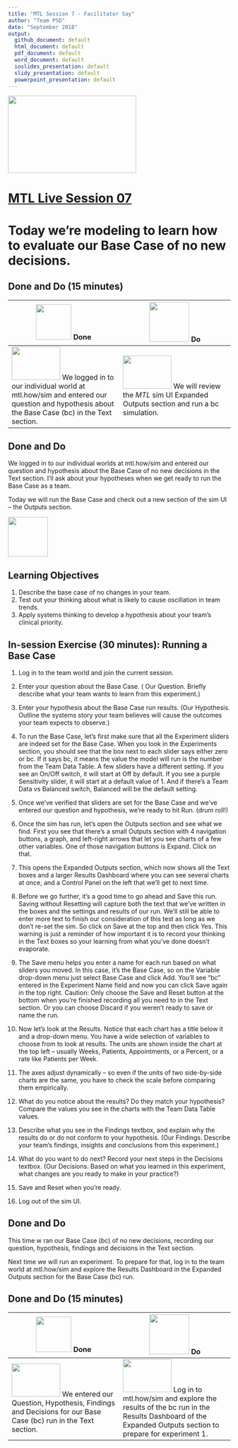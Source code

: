 ```yaml
---
title: "MTL Session 7 - Facilitator Say"
author: "Team PSD"
date: "September 2018"
output: 
  github_document: default
  html_document: default
  pdf_document: default
  word_document: default
  ioslides_presentation: default
  slidy_presentation: default
  powerpoint_presentation: default
---
```


<img src = "https://github.com/lzim/teampsd/blob/master/resources/logos/mtl_live_sq_sm.png"
     height = "175" width = "290">  

# [MTL Live Session 07](https://github.com/lzim/teampsd/blob/master/mtl_facilitate_workgroup/mtl_live_guide/mtl_live_session07_see.Rmd "MTL Live Session 07")


# Today we're modeling to learn how to evaluate our Base Case of no new decisions.


## Done and Do (15 minutes)
<!-- Do/Done Tables -->
| <img src = "https://raw.githubusercontent.com/lzim/teampsd/hexagon_icons/np_hexagon-check-mark_309690_003F72.png" height = "80" width = "80"> **Done** | <img src = "https://raw.githubusercontent.com/lzim/teampsd/hexagon_icons/np_synchronize_778914_003F72.png" height = "90" width = "90"> **Do** |
| --- | --- | 
| [<img src = "https://raw.githubusercontent.com/lzim/teampsd/master/resources/logos/mtl_how_sim.png" height = "75" width = "110">](http://mtl.how/sim) We logged in to our individual world at mtl.how/sim and entered our question and hypothesis about the Base Case (bc) in the Text section. | [<img src = "https://raw.githubusercontent.com/lzim/teampsd/master/resources/logos/mtl_how_sim.png" height = "75" width = "110">](http://mtl.how/sim) We will review the _MTL_ sim UI Expanded Outputs section and run a bc simulation.| 

## Done and Do

We logged in to our individual worlds at mtl.how/sim and entered our question and hypothesis about the Base Case of no new decisions in the Text section. I’ll ask about your hypotheses when we get ready to run the Base Case as a team.

Today we will run the Base Case and check out a new section of the sim UI – the Outputs section.


<!-- Learning Objectives Icon --> 
<img src = "https://github.com/lzim/teampsd/blob/master/resources/icons/we_decided_learning_objectives.png" height = "90" width = "90" style ="display: inline-block"/> 

## Learning Objectives

1. Describe the base case of no changes in your team.
2. Test out your thinking about what is likely to cause oscillation in team trends.
3. Apply systems thinking to develop a hypothesis about your team's clinical priority.

## In-session Exercise (30 minutes): Running a Base Case

1.	Log in to the team world and join the current session.

2.	Enter your question about the Base Case. ( Our Question. Briefly describe what your team wants to learn from this experiment.)

3.	Enter your hypothesis about the Base Case run results. (Our Hypothesis. Outline the systems story your team believes will cause the outcomes your team expects to observe.)

4.	To run the Base Case, let’s first make sure that all the Experiment sliders are indeed set for the Base Case. When you look in the Experiments section, you should see that the box next to each slider says either zero or bc. If it says bc, it means the value the model will run is the number from the Team Data Table. A few sliders have a different setting. If you see an On/Off switch, it will start at Off by default. If you see a purple Sensitivity slider, it will start at a default value of 1. And if there’s a Team Data vs Balanced switch, Balanced will be the default setting.

5.	Once we’ve verified that sliders are set for the Base Case and we’ve entered our question and hypothesis, we’re ready to hit Run. (drum roll!)

6.	Once the sim has run, let’s open the Outputs section and see what we find. First you see that there’s a small Outputs section with 4 navigation buttons, a graph, and left-right arrows that let you see charts of a few other variables. One of those navigation buttons is Expand. Click on that.

7.	This opens the Expanded Outputs section, which now shows all the Text boxes and a larger Results Dashboard where you can see several charts at once, and a Control Panel on the left that we’ll get to next time. 

8.	Before we go further, it’s a good time to go ahead and Save this run. Saving without Resetting will capture both the text that we’ve written in the boxes and the settings and results of our run. We’ll still be able to enter more text to finish our consideration of this test as long as we don’t re-set the sim. So click on Save at the top and then click Yes. This warning is just a reminder of how important it is to record your thinking in the Text boxes so your learning from what you’ve done doesn’t evaporate. 

9.	The Save menu helps you enter a name for each run based on what sliders you moved. In this case, it’s the Base Case, so on the Variable drop-down menu just select Base Case and click Add. You’ll see “bc” entered in the Experiment Name field and now you can click Save again in the top right.
Caution: Only choose the Save and Reset button at the bottom when you’re finished recording all you need to in the Text section. Or you can choose Discard if you weren’t ready to save or name the run.

10.	Now let’s look at the Results. Notice that each chart has a title below it and a drop-down menu. You have a wide selection of variables to choose from to look at results. The units are shown inside the chart at the top left – usually Weeks, Patients, Appointments, or a Percent, or a rate like Patients per Week.

11.	The axes adjust dynamically – so even if the units of two side-by-side charts are the same, you have to check the scale before comparing them empirically.

12.	What do you notice about the results? Do they match your hypothesis? Compare the values you see in the charts with the Team Data Table values.

13.	Describe what you see in the Findings textbox, and explain why the results do or do not conform to your hypothesis. (Our Findings. Describe your team’s findings, insights and conclusions from this experiment.)

14.	What do you want to do next? Record your next steps in the Decisions textbox. (Our Decisions. Based on what you learned in this experiment, what changes are you ready to make in your practice?)

15.	Save and Reset when you’re ready.

16.	Log out of the sim UI.


## Done and Do

This time w ran our Base Case (bc) of no new decisions, recording our question, hypothesis, findings and decisions in the Text section. 

Next time we will run an experiment. To prepare for that, log in to the team world at mtl.how/sim and explore the Results Dashboard in the Expanded Outputs section for the Base Case (bc) run.


## Done and Do (15 minutes)
<!-- Do/Done Tables -->
| <img src = "https://raw.githubusercontent.com/lzim/teampsd/hexagon_icons/np_hexagon-check-mark_309690_003F72.png" height = "80" width = "80"> **Done** | <img src = "https://raw.githubusercontent.com/lzim/teampsd/hexagon_icons/np_synchronize_778914_003F72.png" height = "90" width = "90"> **Do** |
| --- | --- | 
| [<img src = "https://raw.githubusercontent.com/lzim/teampsd/master/resources/logos/mtl_how_sim.png" height = "75" width = "110">](http://mtl.how/sim) We entered our Question, Hypothesis, Findings and Decisions for our Base Case (bc) run in the Text section. | [<img src = "https://raw.githubusercontent.com/lzim/teampsd/master/resources/logos/mtl_how_sim.png" height = "75" width = "110">](http://mtl.how/sim) Log in to mtl.how/sim and explore the results of the bc run in the Results Dashboard of the Expanded Outputs section to prepare for experiment 1. |
